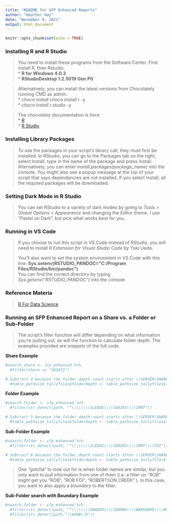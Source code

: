 ---
title: "README for SFP Enhanced Reports"
author: "Heather Hay"
date: "November 9, 2021"
output: html_document
---

```{r setup, include=FALSE}
knitr::opts_chunk$set(echo = TRUE)
```

### Installing R and R Studio
>
You need to install these programs from the Software Center. First install R, then Rstudio.  
* **R for Windows 4.0.3**  
* **RStudioDesktop 1.2.5019 Gen P0**  

>
Alternatively, you can install the latest versions from Chocolately running CMD as admin.  
* *choco install choco install r -y*  
* *choco install r.studio -y*  

>
The chocolatey documentation is here:  
* [R](https://community.chocolatey.org/packages/R.Project#install)  
* [R Studio]([https://community.chocolatey.org/packages/R.Studio#install)  


### Installing Library Packages
> To use the packages in your script's library call, they must first be installed.
In RStudio, you can go to the Packages tab on the right, select Install, type in the name of the package and press Install. Alternatively, you can enter *install.packages(package_name)* into the console. You might also see a popup message at the top of your script that says dependancies are not installed. If you select Install, all the required packages will be downloaded.


### Setting Dark Mode in R Studio
> You can set RStudio to a variety of dark modes by going to *Tools > Global Options > Appearance* and changing the Editor theme. I use "Pastel on Dark", but pick what works best for you.


### Running in VS Code 
> If you choose to run this script in VS Code instead of RStudio, you will need to install *R Extension for Visual Studio Code* by Yuki Ueda.
>
You'll also want to set the system environment in VS Code with this line:
**Sys.setenv(RSTUDIO_PANDOC="C:/Program Files/RStudio/bin/pandoc")**  
You can find the correct directory by typing *Sys.getenv("RSTUDIO_PANDOC")* into the console


### Reference Materia
> 
[R For Data Science](https://r4ds.had.co.nz/)


### Running an SFP Enhanced Report on a Share vs. a Folder or Sub-Folder
> The script's filter function will differ depending on what information you're pulling out, as will the function to calculate folder depth. The examples provided are snippets of the full code.


**Share Example**      
```{r}
#search_share <- sfp_enhanced %>%    
  #filter(share == "S63072")
```
```{r}
# Subtract 4 because the folder depth count starts after \\SERVER\SHARE\    
  #table_pathsize_tallyfiles$folderdepth <- table_pathsize_tallyfiles$folderdepth - 4    
```


**Folder Example**    
```{r}
#search_folder <- sfp_enhanced %>%    
  #filter(str_detect(path, "^\\\\\\\\SLEDGE\\\\S40203\\\\IRMT"))
```
```{r}
# Subtract 5 because the folder depth count starts after \\SERVER\SHARE\ROOT FOLDER\  
  #table_pathsize_tallyfiles$folderdepth <- table_pathsize_tallyfiles$folderdepth - 5  
```


**Sub-Folder Example**  
```{r}
#search_folder <- sfp_enhanced %>%  
  #filter(str_detect(path, "^\\\\\\\\SLEDGE\\\\S40203\\\\IRMT\\\\FOI"))
```
```{r}
# Subtract 6 because the folder depth count starts after \\SERVER\SHARE\ROOT FOLDER\SUB-FOLDER\   
  #table_pathsize_tallyfiles$folderdepth <- table_pathsize_tallyfiles$folderdepth - 6
```

> One "gotcha" to look out for is when folder names are similar, but you only want to pull information from one of them (i.e. a filter on "ROB" might get you "ROB", "ROB FOI", "ROBERTSON CREEK" ). In this case, you want to also apply a *boundary* to the filter.

**Sub-Folder search with Boundary Example**
```{r}
#search_folder <- sfp_enhanced %>%
  #filter(str_detect(path, "^\\\\\\\\GRADER\\\\S40086\\\\WANSHARE\\\\ROB")) %>%
  #filter(str_detect(path,"\\bROB\\b"))
```

